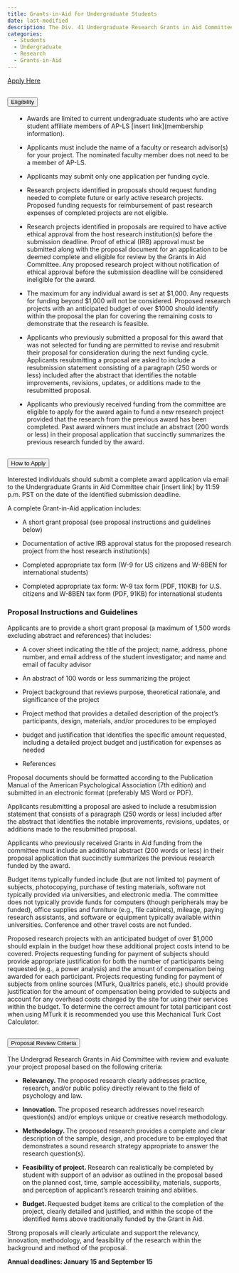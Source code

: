 ```yaml
---
title: Grants-in-Aid for Undergraduate Students 
date: last-modified
description: The Div. 41 Undergraduate Research Grants in Aid Committee considers proposals for small grants (maximum of $1,000) to support empirical undergraduate research that addresses psycholegal issues. This award is limited to undergraduate students who are student affiliate members.
categories: 
  - Students
  - Undergraduate
  - Research
  - Grants-in-Aid
---
```


<a class="btn btn-primary btn-lg" href="https://awards.ap-ls.org/default.asp" role="button">Apply Here</a>

```{=html}
<div class="accordion" id="accordionExample">
  <div class="accordion-item">
    <h2 class="accordion-header" id="headingOne">
      <button class="accordion-button" type="button" data-bs-toggle="collapse" data-bs-target="#collapseOne" aria-expanded="true" aria-controls="collapseOne">
        Eligibility
      </button>
    </h2>
    <div id="collapseOne" class="accordion-collapse collapse show" aria-labelledby="headingOne" data-bs-parent="#accordionExample" style="">
      <div class="accordion-body">
      
      <ul style="margin-left: 20px;">
      <li><p>Awards are limited to current undergraduate students who are active student affiliate members of AP-LS [insert link](membership information). </li></p>
      <li><p>Applicants must include the name of a faculty or research advisor(s) for your project. The nominated faculty member does not need to be a member of AP-LS. </li></p>
      <li><p> Applicants may submit only one application per funding cycle.</li></p>
      <li><p> Research projects identified in proposals should request funding needed to complete future or early active research projects. Proposed funding requests for reimbursement of past research expenses of completed projects are not eligible.</li></p>
      <li><p>  Research projects identified in proposals are required to have active ethical approval from the host research institution(s) before the submission deadline. Proof of ethical (IRB) approval must be submitted along with the proposal document for an application to be deemed complete and eligible for review by the Grants in Aid Committee. Any proposed research project without notification of ethical approval before the submission deadline will be considered ineligible for the award.</li></p>
      <li><p> The maximum for any individual award is set at $1,000. Any requests for funding beyond $1,000 will not be considered. Proposed research projects with an anticipated budget of over $1000 should identify within the proposal the plan for covering the remaining costs to demonstrate that the research is feasible.</li></p>
      <li><p> Applicants who previously submitted a proposal for this award that was not selected for funding are permitted to revise and resubmit their proposal for consideration during the next funding cycle. Applicants resubmitting a proposal are asked to include a resubmission statement consisting of a paragraph (250 words or less) included after the abstract that identifies the notable improvements, revisions, updates, or additions made to the resubmitted proposal.</li></p>
      <li><p>  Applicants who previously received funding from the committee are eligible to apply for the award again to fund a new research project provided that the research from the previous award has been completed. Past award winners must include an abstract (200 words or less) in their proposal application that succinctly summarizes the previous research funded by the award.</li></p>
  </ul>
      </div>
    </div>
  </div>
  <div class="accordion-item">
    <h2 class="accordion-header" id="headingTwo">
      <button class="accordion-button collapsed" type="button" data-bs-toggle="collapse" data-bs-target="#collapseTwo" aria-expanded="false" aria-controls="collapseTwo">
        How to Apply
      </button>
    </h2>
    <div id="collapseTwo" class="accordion-collapse collapse" aria-labelledby="headingTwo" data-bs-parent="#accordionExample" style="">
      <div class="accordion-body">
      <p> Interested individuals should submit a complete award application via email to the Undergraduate Grants in Aid Committee chair [insert link] by 11:59 p.m. PST on the date of the identified submission deadline. </p>
      <p>A complete Grant-in-Aid application includes:</p>
      <ul style="margin-left: 10px;">
      <li><p>A short grant proposal (see proposal instructions and guidelines below)</p></li>
      <li><p>Documentation of active IRB approval status for the proposed research project from the host research institution(s) </p></li>
       <li><p> Completed appropriate tax form (W-9 for US citizens and W-8BEN for international students) </p></li>
        <li><p> Completed appropriate tax form: W-9 tax form (PDF, 110KB) for U.S. citizens and W-8BEN tax form (PDF, 91KB) for international students </p></li>
 </ul>
 <h3> Proposal Instructions and Guidelines</h3>
 <p> Applicants are to provide a short grant proposal (a maximum of 1,500 words excluding abstract and references) that includes:</p>
       <ul style="margin-left: 10px;">
       <li><p> A cover sheet indicating the title of the project; name, address, phone number, and email address of the student investigator; and name and email of faculty advisor</li></p>
       <li><p> An abstract of 100 words or less summarizing the project</li></p>
       <li><p> Project background that reviews purpose, theoretical rationale, and significance of the project</li></p>
       <li><p> Project method that provides a detailed description of the project’s participants, design, materials, and/or procedures to be employed</li></p>
       <li><p> budget and justification that identifies the specific amount requested, including a detailed project budget and justification for expenses as needed</li></p>
       <li><p> References</li></p>
       </ul>
<p>Proposal documents should be formatted according to the Publication Manual of the American Psychological Association (7th edition) and submitted in an electronic format (preferably MS Word or PDF).</p>

<p>Applicants resubmitting a proposal are asked to include a resubmission statement that consists of a paragraph (250 words or less) included after the abstract that identifies the notable improvements, revisions, updates, or additions made to the resubmitted proposal.</p>

<p>Applicants who previously received Grants in Aid funding from the committee must include an additional abstract (200 words or less) in their proposal application that succinctly summarizes the previous research funded by the award.</p>

<p>Budget items typically funded include (but are not limited to) payment of subjects, photocopying, purchase of testing materials, software not typically provided via universities, and electronic media. The committee does not typically provide funds for computers (though peripherals may be funded), office supplies and furniture (e.g., file cabinets), mileage, paying research assistants, and software or equipment typically available within universities. Conference and other travel costs are not funded.</p>

<p>Proposed research projects with an anticipated budget of over $1,000 should explain in the budget how these additional project costs intend to be covered. Projects requesting funding for payment of subjects should provide appropriate justification for both the number of participants being requested (e.g., a power analysis) and the amount of compensation being awarded for each participant. Projects requesting funding for payment of subjects from online sources (MTurk, Qualtrics panels, etc.) should provide justification for the amount of compensation being provided to subjects and account for any overhead costs charged by the site for using their services within the budget. To determine the correct amount for total participant cost when using MTurk it is recommended you use this Mechanical Turk Cost Calculator.</p>
 </div>
    </div>
  </div>
</div>
  <div class="accordion-item">
    <h2 class="accordion-header" id="headingThree">
      <button class="accordion-button collapsed" type="button" data-bs-toggle="collapse" data-bs-target="#collapseThree" aria-expanded="false" aria-controls="collapseThree">
       Proposal Review Criteria
      </button>
    </h2>
    <div id="collapseThree" class="accordion-collapse collapse" aria-labelledby="headingThree" data-bs-parent="#accordionExample" style="">
      <div class="accordion-body">
<p>The Undergrad Research Grants in Aid Committee with review and evaluate your project proposal based on the following criteria:</p>
 <ul style="margin-left: 10px;">
<li><p><strong> Relevancy. </strong> The proposed research clearly addresses practice, research, and/or public policy directly relevant to the field of psychology and law. </li></p>
<li><p><strong> Innovation. </strong> The proposed research addresses novel research question(s) and/or employs unique or creative research methodology. </li></p>
<li><p><strong> Methodology. </strong> The proposed research provides a complete and clear description of the sample, design, and procedure to be employed that demonstrates a sound research strategy appropriate to answer the research question(s). </li></p>
<li><p><strong> Feasibility of project. </strong> Research can realistically be completed by student with support of an advisor as outlined in the proposal based on the planned cost, time, sample accessibility, materials, supports, and perception of applicant’s research training and abilities. </li></p>
<li><p><strong> Budget. </strong> Requested budget items are critical to the completion of the project, clearly detailed and justified, and within the scope of the identified items above traditionally funded by the Grant in Aid. </li></p>
</ul>
<p>Strong proposals will clearly articulate and support the relevancy, innovation, methodology, and feasibility of the research within the background and method of the proposal.</p>
<p><strong> Annual deadlines: January 15 and September 15 <p><strong>
</div>
</div>
</div>
```
